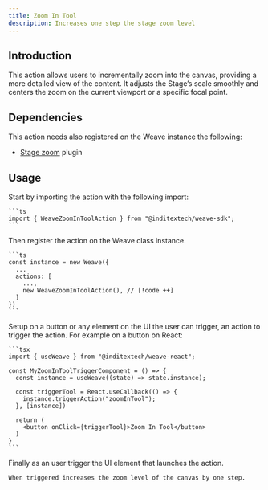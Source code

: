 ```yaml
---
title: Zoom In Tool
description: Increases one step the stage zoom level
---
```



## Introduction

This action allows users to incrementally zoom into the canvas, providing a more detailed
view of the content. It adjusts the Stage’s scale smoothly and centers the zoom
on the current viewport or a specific focal point.

## Dependencies

This action needs also registered on the Weave instance the following:

- [Stage zoom](/docs/main/build/plugins/stage-zoom) plugin

## Usage

<Accordions className="bg-transparent">
  <Accordion title="1. Import the action" id="import-action">
    Start by importing the action with the following import:

    ```ts
    import { WeaveZoomInToolAction } from "@inditextech/weave-sdk";
    ```

  </Accordion>
  <Accordion title="2. Register the action" id="register-action">
    Then register the action on the Weave class instance.

    ```ts
    const instance = new Weave({
      ...
      actions: [
        ...,
        new WeaveZoomInToolAction(), // [!code ++]
      ]
    })
    ```

  </Accordion>
  <Accordion title="3. Setup the action trigger" id="setup-action-trigger">
    Setup on a button or any element on the UI the user can trigger, an action
    to trigger the action. For example on a button on React:

    ```tsx
    import { useWeave } from "@inditextech/weave-react";

    const MyZoomInToolTriggerComponent = () => {
      const instance = useWeave((state) => state.instance);

      const triggerTool = React.useCallback(() => {
        instance.triggerAction("zoomInTool");
      }, [instance])

      return (
        <button onClick={triggerTool}>Zoom In Tool</button>
      )
    }
    ```

  </Accordion>
  <Accordion title="4. Trigger the action" id="trigger-the-action">
    Finally as an user trigger the UI element that launches the action.

    When triggered increases the zoom level of the canvas by one step.

  </Accordion>
</Accordions>
